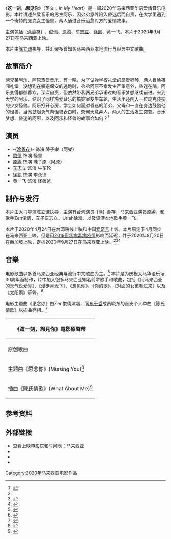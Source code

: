 {{short description|2019年马来西亚音乐爱情片}}
{{noteTA
|G1=Show
|G2=Movie}}
{{Infobox film
| name           = 这一刻，想见你<br>''In My Heart''
| original_name  = 
| image          = File:In My Heart movie poster.jpg
| caption        = 
| director       = [[陈立谦|陈立谦]]
| producer       = 
| writer         = 郑咏怡
| starring       = -{[[涂善存|涂善存]]}-<br>[[俊倩|俊倩]]<br>[[原腾|原腾]]<br>[[车志立|车志立]]<br>[[徐凯_(马来西亚歌手)|徐凯]]<br>黄一飞
| music          =
| cinematography = 
| editing        = 
| production companies = 摩尔娱乐
| distributor    = MM2 Entertainment
| released = 2020年4月24日（台湾）<br>2020年8月20日（新加坡）<br>2020年9月27日（马来西亚）
| runtime = 1小时44分钟
| country        = {{马来西亚}}
| language       = 华语
| budget         = 
| gross          = 
}}

《'''这一刻，想见你'''》（英文：''In My Heart''）是一部2020年马来西亚华语爱情音乐电影。本片讲述热爱音乐的男生阿乐，因弟弟意外陷入昏迷后而自责，在大学里遇到一个奇特的庞克女生怪兽，两人通过音乐治愈对方的爱情故事。

主演包括-{[[涂善存|涂善存]]}-、[[俊倩|俊倩]]、[[原腾|原腾]]、[[车志立|车志立]]、[[徐凯_(马来西亚歌手)|徐凯]]、黄一飞。本片于2020年9月27日在马来西亚上映。

本片由[[陈立谦|陈立谦]]执导，并汇聚多首知名马来西亚本地流行与经典中文歌曲。

== 故事简介 ==
两兄弟阿乐、阿原热爱音乐，有一晚，为了试弹学校礼堂的昂贵钢琴，两人冒险夜闯礼堂。没想到在躲避保安的逃跑时，弟弟阿原不幸发生严重意外，昏迷在院。阿乐变得郁郁寡欢，深深自责，但依然带着两兄弟承诺过的音乐梦想继续前进。来到大学的阿乐，结识了同样热爱音乐的搞笑室友牛车轮，生活里还闯入一位庞克装扮的少女怪兽。阿乐打开心房，学会如何面对昏迷的弟弟，父母和一直在身边鼓励他的怪兽。当他鼓起勇气向怪兽表白时，奈何天意弄人，两人的生活发生突变。音乐梦想、昏迷的阿原，以及阿乐和怪兽的故事会如何？<ref>{{Cite web|title=《这一刻，想见你》电影预告片|url=https://www.youtube.com/watch?v=MNqQuSQkEcY&ab_channel=mm2EntertainmentTaiwan|accessdate=|author=|date=|format=|publisher=Youtube|language=}}</ref>

==演员==
*-{[[涂善存|涂善存]]}- 饰演 陳子樂（阿樂）
*[[俊倩|俊倩]] 饰演 怪兽
*[[原腾|原腾]] 饰演 陳子原（阿原）
*[[车志立|车志立]] 饰演 牛车轮
*[[徐凯_(马来西亚歌手)|徐凯]] 饰演 李永律
*黄一飞 饰演 怪兽爸

==制作与发行==
本片由大马导演陈立谦执导，主演有台湾演员-{涂}-善存，马来西亚演员原腾，和歌手Zen俊倩、车子车志立、Uriah徐凯、以及资深本地歌手黄一飞。

本片于2020年4月24日在台湾院线上映和中国[[爱奇艺|爱奇艺]]上线。本片原定于4月同步在马来西亚上映，但是因[[2019冠状病毒病疫情|2019冠状病毒病疫情]]影响而延迟，并于2020年8月20日在新加坡上映，定档2020年9月27日在马来西亚上映。<ref name=":0" /><ref>{{Cite web|title=大马爱情音乐电影《这一刻，想见你》终于上映了|url=https://theinterview.asia/entertainment/30088/|accessdate=2020-09-04|author=|date=|format=|work=访问|publisher=|archive-date=2021-01-18|archive-url=https://web.archive.org/web/20210118132826/https://theinterview.asia/entertainment/30088/|dead-url=no}}</ref><ref>{{Cite web|title=《这一刻，想见你》定档924 涂善存：能上映是一种幸福|url=https://www.chinapress.com.my/20200810/%e3%80%8a%e8%bf%99%e4%b8%80%e5%88%bb%ef%bc%8c%e6%83%b3%e8%a7%81%e4%bd%a0%e3%80%8b%e5%ae%9a%e6%a1%a3924-%e6%b6%82%e5%96%84%e5%ad%98%ef%bc%9a%e8%83%bd%e4%b8%8a%e6%98%a0%e6%98%af%e4%b8%80%e7%a7%8d/|accessdate=2020-09-04|author=|date=|format=|work=中國報|publisher=|language=|archive-date=2022-03-20|archive-url=https://web.archive.org/web/20220320195537/https://www.chinapress.com.my/20200810/%e3%80%8a%e8%bf%99%e4%b8%80%e5%88%bb%ef%bc%8c%e6%83%b3%e8%a7%81%e4%bd%a0%e3%80%8b%e5%ae%9a%e6%a1%a3924-%e6%b6%82%e5%96%84%e5%ad%98%ef%bc%9a%e8%83%bd%e4%b8%8a%e6%98%a0%e6%98%af%e4%b8%80%e7%a7%8d/|dead-url=no}}</ref>

== 音樂 ==
电影歌曲以多首马来西亚经典与流行中文歌曲为主。<ref name=":0">{{Cite web|title=大马电影《这一刻，想见你》 爱奇艺上映大获好评|url=https://www.orientaldaily.com.my/index.php/news/entertainment/2020/04/30/338502|accessdate=2020-09-04|author=|date=|format=|work=東方網|publisher=}}</ref> 本片是为庆祝大马华语乐坛30周年而制作，片中加入很多马来西亚知名前辈歌手和歌曲，包括《用马来西亚的天气说爱你》、《漫步月光下》、《想见你》、《你的歌》、《对面的女孩看过来》以及《太阳雨》等等。<ref>{{Cite web|title=《这一刻，想见你》推迟多年终订924大马上映|url=https://my.com.my/Trending/Entertainment-News/inmyheart|accessdate=2020-09-04|author=|date=|format=|work=MY FM|publisher=|language=}}</ref>

电影主题曲《思念你》由Zen俊倩演唱，而[[东于哲|东于哲]]成员晓东的首支个人单曲《陈氏情歌》以插曲亮相。<ref>{{Cite web|title=《这一刻，想见你》924上映 涂善存与本地歌手齐追梦|url=https://www.orientaldaily.com.my/news/entertainment/2020/09/16/363841|accessdate=2020-09-21|author=|date=|format=|work=東方網|publisher=}}</ref>
{| class="wikitable"
! colspan="2" |《這一刻，想見你》電影原聲帶
|-
!原创歌曲
!详情
|-
|主题曲《思念你》(Missing You)<ref>{{Cite web|title=《思念你》MV|url=https://www.youtube.com/watch?v=42ki44KB-hM&ab_channel=%E8%B1%90%E8%8F%AF%E5%94%B1%E7%89%87ForwardMusic|accessdate=|author=|date=|format=|publisher=Youtube|language=}}</ref>
|演唱：Zen俊倩<br>作詞/作曲：郭文翰
|-
|插曲《陳氏情歌》(What About Me)<ref>{{Cite web|title=《陈氏情歌》MV|url=https://www.youtube.com/watch?v=7Va1x1BJMjU&ab_channel=%E8%B1%90%E8%8F%AF%E5%94%B1%E7%89%87ForwardMusic|accessdate=|author=|date=|format=|publisher=Youtube|language=}}</ref>
|演唱：郭晓东<br>作詞：饒彗冰<br>作曲：吳振豪
|}

==参考资料==
{{reflist}}

==外部链接==
* 查看上映电影院和时间表：[http://www.cinema.com.my/movies/details.aspx?search=2020.15647.inmyheart.31251&section=showtimes 马来西亚] {{Wayback|url=http://www.cinema.com.my/movies/details.aspx?search=2020.15647.inmyheart.31251&section=showtimes |date=20201024024602 }}
* {{douban|35047265}}
* {{IMDb title|12196092}}
* {{instagram|inmyheartmy}}

[[Category:2020年马来西亚电影作品|Category:2020年马来西亚电影作品]]